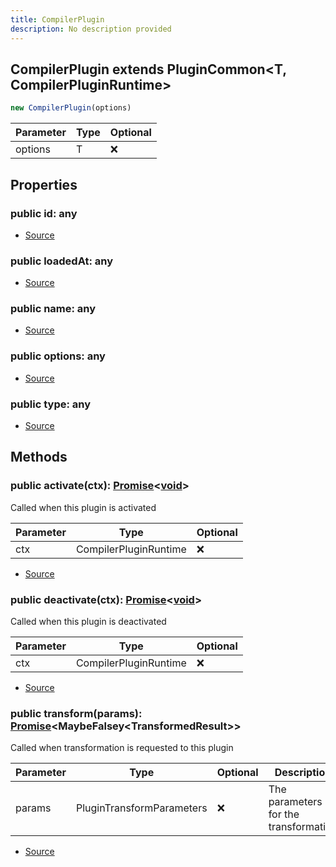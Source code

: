 ```yaml
---
title: CompilerPlugin
description: No description provided
---
```



## CompilerPlugin extends PluginCommon\<T, CompilerPluginRuntime>


```typescript
new CompilerPlugin(options)
```
| Parameter | Type | Optional |
| ----------- | ----------- | ----------- |
| options | T | ❌ |


## Properties
### public id: any
- [Source](https://github.com/underctrl-io/commandkit/blob/141d1404ab18a8e659209a0fab65466bf3b6dd85/packages/commandkit/src/plugins/PluginCommon.ts#L16)
### public loadedAt: any
- [Source](https://github.com/underctrl-io/commandkit/blob/141d1404ab18a8e659209a0fab65466bf3b6dd85/packages/commandkit/src/plugins/PluginCommon.ts#L17)
### public name: any
- [Source](https://github.com/underctrl-io/commandkit/blob/141d1404ab18a8e659209a0fab65466bf3b6dd85/packages/commandkit/src/plugins/PluginCommon.ts#L18)
### public options: any
- [Source](https://github.com/underctrl-io/commandkit/blob/141d1404ab18a8e659209a0fab65466bf3b6dd85/packages/commandkit/src/plugins/PluginCommon.ts#L19)
### public type: any
- [Source](https://github.com/underctrl-io/commandkit/blob/141d1404ab18a8e659209a0fab65466bf3b6dd85/packages/commandkit/src/plugins/CompilerPlugin.ts#L23)

## Methods
### public activate(ctx): [Promise](https://developer.mozilla.org/en-US/docs/Web/JavaScript/Reference/Global_Objects/Promise)\<[void](https://developer.mozilla.org/en-US/docs/Web/JavaScript/Reference/Global_Objects/undefined)>
Called when this plugin is activated



| Parameter | Type | Optional |
| ----------- | ----------- | ----------- |
| ctx | CompilerPluginRuntime | ❌ |


- [Source](https://github.com/underctrl-io/commandkit/blob/141d1404ab18a8e659209a0fab65466bf3b6dd85/packages/commandkit/src/plugins/PluginCommon.ts#L24)
### public deactivate(ctx): [Promise](https://developer.mozilla.org/en-US/docs/Web/JavaScript/Reference/Global_Objects/Promise)\<[void](https://developer.mozilla.org/en-US/docs/Web/JavaScript/Reference/Global_Objects/undefined)>
Called when this plugin is deactivated



| Parameter | Type | Optional |
| ----------- | ----------- | ----------- |
| ctx | CompilerPluginRuntime | ❌ |


- [Source](https://github.com/underctrl-io/commandkit/blob/141d1404ab18a8e659209a0fab65466bf3b6dd85/packages/commandkit/src/plugins/PluginCommon.ts#L29)
### public transform(params): [Promise](https://developer.mozilla.org/en-US/docs/Web/JavaScript/Reference/Global_Objects/Promise)\<MaybeFalsey\<TransformedResult>>
Called when transformation is requested to this plugin



| Parameter | Type | Optional | Description |
| ----------- | ----------- | ----------- | ----------- |
| params | PluginTransformParameters | ❌ | The parameters for the transformation |


- [Source](https://github.com/underctrl-io/commandkit/blob/141d1404ab18a8e659209a0fab65466bf3b6dd85/packages/commandkit/src/plugins/CompilerPlugin.ts#L30)